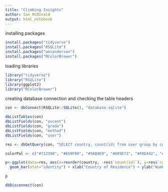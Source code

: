 ```yaml
---
title: "Climbing Insights"
author: Ian McDonald
output: html_notebook
---
```


installing packages
```r
install.packages("tidyverse")
install.packages("RSQLite")
install.packages("wesanderson")
install.packages("RColorBrewer")
```

loading libraries
```r
library("tidyverse")
library("RSQLite")
library(ggplot2)
library("RColorBrewer")
```

creating database connection and checking the table headers
```r
con <- dbConnect(RSQLite::SQLite(), "database.sqlite")

dbListTables(con)
dbListFields(con, "ascent")
dbListFields(con, "grade")
dbListFields(con, "method")
dbListFields(con, "user")

res <- dbGetQuery(con, "SELECT country, count(id) from user group by country order by count(id) desc limit 10;")

colorPal <- c("#712398", "#E69F00", "#56B4E9", "#009E73", "#F0E442", "#0072B2", "#D55E00", "#CC79A7", "#7C8A9B","#DA2391")

p<-ggplot(data=res, aes(x=reorder(country, -res$`count(id)`), y=res$`count(id)`, colour = reorder(country, -res$`count(id)`), fill = reorder(country, -res$`count(id)`))) +
  geom_bar(stat="identity") + xlab("Country of Residence") + ylab("Number of Climbers")  +scale_color_manual(values=colorPal, aesthetics = c("colour", "fill"), name="Country")

p

dbDisconnect(con)

```

